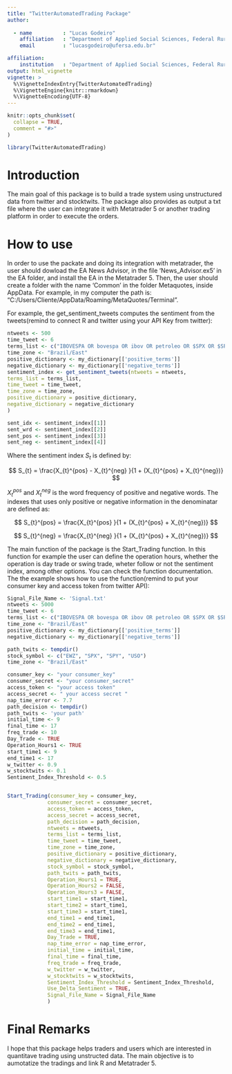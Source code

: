 ```yaml
---
title: "TwitterAutomatedTrading Package"
author: 
  
  - name          : "Lucas Godeiro"
    affiliation   : "Department of Applied Social Sciences, Federal Rural University of the Semi-arid Region – UFERSA, Brazil."
    email         : "lucasgodeiro@ufersa.edu.br"

affiliation:
    institution   : "Department of Applied Social Sciences, Federal Rural University of the Semi-arid Region – UFERSA, Brazil."
output: html_vignette
vignette: >
  %\VignetteIndexEntry{TwitterAutomatedTrading}
  %\VignetteEngine{knitr::rmarkdown}
  %\VignetteEncoding{UTF-8}
---
```


```r
knitr::opts_chunk$set(
  collapse = TRUE,
  comment = "#>"
)
```

```r
library(TwitterAutomatedTrading)
```

# Introduction

The main goal of this package is to build a trade system using unstructured data from twitter and stocktwits. The package also provides as output a txt file where the user can integrate it with Metatrader 5 or another trading platform in order to execute the orders. 

# How to use 

In order to use the packate and doing its integration with metatrader, the user should dowload the EA News Advisor, in the file 'News_Advisor.ex5' in the EA folder, and install the EA in the Metatrader 5. Then, the user should create a folder with the name 'Common' in the folder Metaquotes, inside AppData. For example, in my computer the path is: "C:/Users/Cliente/AppData/Roaming/MetaQuotes/Terminal". 

For example, the get_sentiment_tweets computes the sentiment from the tweets(remind to connect R and twitter using your API Key from twitter): 

```r
ntweets <- 500
time_tweet <- 6
terms_list <- c("IBOVESPA OR bovespa OR ibov OR petroleo OR $SPX OR $SPY OR $EWZ")
time_zone <- "Brazil/East"
positive_dictionary <- my_dictionary[['positive_terms']]
negative_dictionary <- my_dictionary[['negative_terms']]
sentiment_index <- get_sentiment_tweets(ntweets = ntweets,
terms_list = terms_list,
time_tweet = time_tweet,
time_zone = time_zone,
positive_dictionary = positive_dictionary,
negative_dictionary = negative_dictionary
)

sent_idx <- sentiment_index[[1]]
sent_wrd <- sentiment_index[[2]]
sent_pos <- sentiment_index[[3]]
sent_neg <- sentiment_index[[4]]
```

Where the sentiment index $S_{t}$ is defined by: 

$$
S_{t} = \frac{X_{t}^{pos} - X_{t}^{neg} }{1 + (X_{t}^{pos} + X_{t}^{neg})}
$$

$X_{t}^{pos}$ and $X_{t}^{neg}$ is the word frequency of positive and negative words. The indexes that uses only positive or negative information in the denominatar are defined as: 

$$
S_{t}^{pos} = \frac{X_{t}^{pos}  }{1 + (X_{t}^{pos} + X_{t}^{neg})}
$$


$$
S_{t}^{neg} = \frac{X_{t}^{neg}  }{1 + (X_{t}^{pos} + X_{t}^{neg})}
$$

The main function of the package is the Start_Trading function. In this function for example the user can define the operation hours, whether the operation is day trade or swing trade,  wheter follow or not the sentiment index, among other options. You can check the function documentation. The the example shows how to use the function(remind to put your consumer key and access token from twitter API): 

```r
Signal_File_Name <- 'Signal.txt'
ntweets <- 5000
time_tweet <- 6
terms_list <- c("IBOVESPA OR bovespa OR ibov OR petroleo OR $SPX OR $SPY OR $EWZ")
time_zone <- "Brazil/East"
positive_dictionary <- my_dictionary[['positive_terms']]
negative_dictionary <- my_dictionary[['negative_terms']]

path_twits <- tempdir()
stock_symbol <- c("EWZ", "SPX", "SPY", "USO")
time_zone <- "Brazil/East"

consumer_key <- "your consumer_key"
consumer_secret <- "your consumer_secret"
access_token <- "your access token"
access_secret <- " your access secret "
nap_time_error <- 7.7
path_decision <- tempdir()
path_twits <- 'your path'
initial_time <- 9
final_time <- 17
freq_trade <- 10
Day_Trade <- TRUE
Operation_Hours1 <- TRUE
start_time1 <- 9
end_time1 <- 17
w_twitter <- 0.9
w_stocktwits <- 0.1
Sentiment_Index_Threshold <- 0.5


Start_Trading(consumer_key = consumer_key,
             consumer_secret = consumer_secret,
             access_token = access_token,
             access_secret = access_secret,
             path_decision = path_decision,
             ntweets = ntweets,
             terms_list = terms_list,
             time_tweet = time_tweet,
             time_zone = time_zone,
             positive_dictionary = positive_dictionary,
             negative_dictionary = negative_dictionary,
             stock_symbol = stock_symbol,
             path_twits = path_twits,
             Operation_Hours1 = TRUE,
             Operation_Hours2 = FALSE,
             Operation_Hours3 = FALSE,
             start_time1 = start_time1,
             start_time2 = start_time1,
             start_time3 = start_time1,
             end_time1 = end_time1,
             end_time2 = end_time1,
             end_time3 = end_time1,
             Day_Trade = TRUE,
             nap_time_error = nap_time_error,
             initial_time = initial_time,
             final_time = final_time,
             freq_trade = freq_trade,
             w_twitter = w_twitter,
             w_stocktwits = w_stocktwits,
             Sentiment_Index_Threshold = Sentiment_Index_Threshold,
             Use_Delta_Sentiment = TRUE,
             Signal_File_Name = Signal_File_Name
             )
```


# Final Remarks

I hope that this package helps traders and users which are interested in quantitave trading using unstructed data. The main objective is to aumotatize the tradings and link R and Metatrader 5. 
